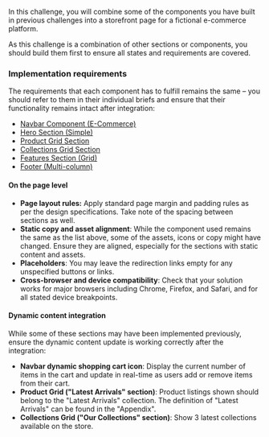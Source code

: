 In this challenge, you will combine some of the components you have built in previous challenges into a storefront page for a fictional e-commerce platform.

As this challenge is a combination of other sections or components, you should build them first to ensure all states and requirements are covered.

### Implementation requirements

The requirements that each component has to fulfill remains the same – you should refer to them in their individual briefs and ensure that their functionality remains intact after integration:

- [Navbar Component (E-Commerce)](/projects/challenges/navbar-e-commerce)
- [Hero Section (Simple)](/projects/challenges/hero-section-simple)
- [Product Grid Section](/projects/challenges/product-grid-section)
- [Collections Grid Section](/projects/challenges/collections-grid-section)
- [Features Section (Grid)](/projects/challenges/features-section-grid)
- [Footer (Multi-column)](/projects/challenges/footer-multi-column)

#### On the page level

- **Page layout rules:** Apply standard page margin and padding rules as per the design specifications. Take note of the spacing between sections as well.
- **Static copy and asset alignment**: While the component used remains the same as the list above, some of the assets, icons or copy might have changed. Ensure they are aligned, especially for the sections with static content and assets.
- **Placeholders**: You may leave the redirection links empty for any unspecified buttons or links.
- **Cross-browser and device compatibility**: Check that your solution works for major browsers including Chrome, Firefox, and Safari, and for all stated device breakpoints.

#### Dynamic content integration

While some of these sections may have been implemented previously, ensure the dynamic content update is working correctly after the integration:

- **Navbar dynamic shopping cart icon**: Display the current number of items in the cart and update in real-time as users add or remove items from their cart.
- **Product Grid ("Latest Arrivals" section)**: Product listings shown should belong to the "Latest Arrivals" collection. The definition of "Latest Arrivals" can be found in the "Appendix".
- **Collections Grid ("Our Collections" section)**: Show 3 latest collections available on the store.
